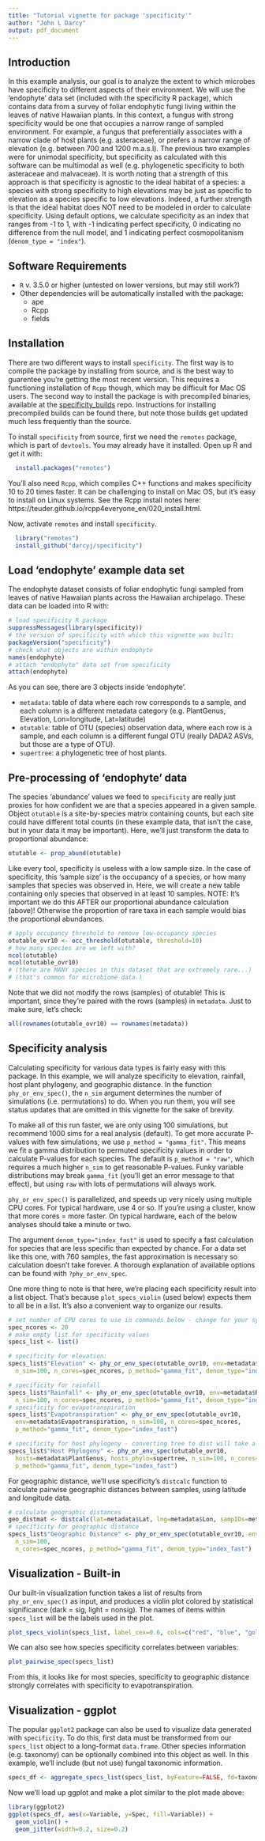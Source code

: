 ```yaml
---
title: "Tutorial vignette for package 'specificity'"
author: "John L Darcy"
output: pdf_document
---
```


## Introduction
In this example analysis, our goal is to analyze the extent to which microbes have specificity to different aspects of their environment. We will use the 'endophyte' data set (included with the specificity R package), which contains data from a survey of foliar endophytic fungi living within the leaves of native Hawaiian plants. In this context, a fungus with strong specificity would be one that occupies a narrow range of sampled environment. For example, a fungus that preferentially associates with a narrow clade of host plants (e.g. asteraceae), or prefers a narrow range of elevation (e.g. between 700 and 1200 m.a.s.l). The previous two examples were for unimodal specificity, but specificity as calculated with this software can be multimodal as well (e.g. phylogenetic specificity to both asteraceae and malvaceae). It is worth noting that a strength of this approach is that specificity is agnostic to the ideal habitat of a species: a species with strong specificity to high elevations may be just as specific to elevation as a species specific to low elevations. Indeed, a further strength is that the ideal habitat does NOT need to be modeled in order to calculate specificity. Using default options, we calculate specificity as an index that ranges from -1 to 1, with -1 indicating perfect specificity, 0 indicating no difference from the null model, and 1 indicating perfect cosmopolitanism (`denom_type = "index"`).

## Software Requirements
* `R` v. 3.5.0 or higher (untested on lower versions, but may still work?)
* Other dependencies will be automatically installed with the package:
    - ape
    - Rcpp
    - fields

## Installation
There are two different ways to install `specificity`. The first way is to compile the package by installing from source, and is the best way to guarentee you're getting the most recent version. This requires a functioning installation of `Rcpp` though, which may be difficult for Mac OS users. The second way to install the package is with precompiled binaries, available at the [specificity_builds](https://github.com/darcyj/specificity_builds) repo. Instructions for installing precompiled builds can be found there, but note those builds get updated much less frequently than the source.

To install `specificity` from source, first we need the `remotes` package, which is part of `devtools`. You may already have it installed. Open up R and get it with:
```r
  install.packages("remotes")
```

You'll also need `Rcpp`, which compiles C++ functions and makes specificity 10 to 20 times faster. It can be challenging to install on Mac OS, but it's easy to install on Linux systems. See the Rcpp install notes here: https://teuder.github.io/rcpp4everyone_en/020_install.html. 

Now, activate `remotes`  and install `specificity`.
```r
  library("remotes")
  install_github("darcyj/specificity")
```

## Load 'endophyte' example data set
The endophyte dataset consists of foliar endophytic fungi sampled from leaves of native Hawaiian plants across the Hawaiian archipelago. These data can be loaded into R with:
```r
# load specificity R package
suppressMessages(library(specificity))
# the version of specificity with which this vignette was built:
packageVersion("specificity")
# check what objects are within endophyte
names(endophyte)
# attach "endophyte" data set from specificity
attach(endophyte)
```
As you can see, there are 3 objects inside 'endophyte'. 

* `metadata`: table of data where each row corresponds to a sample, and each column is a different metadata category (e.g. PlantGenus, Elevation, Lon=longitude, Lat=latitude)
* `otutable`: table of OTU (species) observation data, where each row is a sample, and each column is a different fungal OTU (really DADA2 ASVs, but those are a type of OTU).
* `supertree`: a phylogenetic tree of host plants.

## Pre-processing of 'endophyte' data
The species 'abundance' values we feed to `specificity` are really just proxies for how confident we are that a species appeared in a given sample. Object `otutable` is a site-by-species matrix containing counts, but each site could have different total counts (in these example data, that isn't the case, but in your data it may be important). Here, we'll just transform the data to proportional abundance:
```r
otutable <- prop_abund(otutable)
```

Like every tool, specificity is useless with a low sample size. In the case of specificity, this 'sample size' is the occupancy of a species, or how many samples that species was observed in. Here, we will create a new table containing only species that observed in at least 10 samples. NOTE: It's important we do this AFTER our proportional abundance calculation (above)! Otherwise the proportion of rare taxa in each sample would bias the proportional abundances.
```r
# apply occupancy threshold to remove low-occupancy species
otutable_ovr10 <- occ_threshold(otutable, threshold=10)
# how many species are we left with?
ncol(otutable)
ncol(otutable_ovr10)
# (there are MANY species in this dataset that are extremely rare...)
# (that's common for microbiome data.)
```

Note that we did not modify the rows (samples) of otutable! This is important, since they're paired with the rows (samples) in `metadata`. Just to make sure, let's check:
```r
all(rownames(otutable_ovr10) == rownames(metadata))
```

## Specificity analysis
Calculating specificity for various data types is fairly easy with this package. In this example, we will analyze specificity to elevation, rainfall, host plant phylogeny, and geographic distance. In the function `phy_or_env_spec()`, the `n_sim` argument determines the number of simulations (i.e. permutations) to do. When you run them, you will see status updates that are omitted in this vignette for the sake of brevity. 

To make all of this run faster, we are only using 100 simulations, but recommend 1000 sims for a real analysis (default). To get more accurate P-values with few simulations, we use `p_method = "gamma_fit"`. This means we fit a gamma distribution to permuted specificity values in order to calculate P-values for each species. The default is `p_method = "raw"`, which requires a much higher `n_sim` to get reasonable P-values. Funky variable distributions may break `gamma_fit` (you'll get an error message to that effect), but using `raw` with lots of permutations will always work.

`phy_or_env_spec()` is parallelized, and speeds up very nicely using multiple CPU cores. For typical hardware, use 4 or so. If you're using a cluster, know that more cores = more faster. On typical hardware, each of the below analyses should take a minute or two.

The argument `denom_type="index_fast"` is used to specify a fast calculation for species that are less specific than expected by chance. For a data set like this one, with 760 samples, the fast approximation is necessary so calculation doesn't take forever. A thorough explanation of available options can be found with `?phy_or_env_spec`.

One more thing to note is that here, we're placing each specificity result into a list object. That's because `plot_specs_violin` (used below) expects them to all be in a list. It's also a convenient way to organize our results.

```r
# set number of CPU cores to use in commands below - change for your system.
spec_ncores <- 20
# make empty list for specificity values
specs_list <- list()

# specificity for elevation:
specs_list$"Elevation" <- phy_or_env_spec(otutable_ovr10, env=metadata$Elevation,
  n_sim=100, n_cores=spec_ncores, p_method="gamma_fit", denom_type="index_fast")

# specificity for rainfall
specs_list$"Rainfall" <- phy_or_env_spec(otutable_ovr10, env=metadata$Rainfall, 
  n_sim=100, n_cores=spec_ncores, p_method="gamma_fit", denom_type="index_fast")
# specificity for evapotranspiration
specs_list$"Evapotranspiration" <- phy_or_env_spec(otutable_ovr10,
  env=metadata$Evapotranspiration, n_sim=100, n_cores=spec_ncores,
  p_method="gamma_fit", denom_type="index_fast")

# specificity for host phylogeny - converting tree to dist will take a while!
specs_list$"Host Phylogeny" <- phy_or_env_spec(otutable_ovr10,
  hosts=metadata$PlantGenus, hosts_phylo=supertree, n_sim=100, n_cores=spec_ncores,
  p_method="gamma_fit", denom_type="index_fast")
```

For geographic distance, we'll use specificity's `distcalc` function to calculate pairwise geographic distances between samples, using latitude and longitude data.  
```r
# calculate geographic distances
geo_distmat <- distcalc(lat=metadata$Lat, lng=metadata$Lon, sampIDs=metadata$SampleID)
# specificity for geographic distance
specs_list$"Geographic Distance" <- phy_or_env_spec(otutable_ovr10, env=geo_distmat,
  n_sim=100, 
  n_cores=spec_ncores, p_method="gamma_fit", denom_type="index_fast")
```

## Visualization - Built-in
Our built-in visualization function takes a list of results from `phy_or_env_spec()` as input, and produces a violin plot colored by statistical significance (dark = sig, light = nonsig). The names of items within `specs_list` will be the labels used in the plot. 
```r
plot_specs_violin(specs_list, label_cex=0.6, cols=c("red", "blue", "gold", "green", "black"))
```

We can also see how species specificity correlates between variables:
```r
plot_pairwise_spec(specs_list)
```
From this, it looks like for most species, specificity to geographic distance strongly correlates with specificity to evapotranspiration. 

## Visualization - ggplot
The popular `ggplot2` package can also be used to visualize data generated with `specificity`. To do this, first data must be transformed from our `specs_list` object to a long-format `data.frame`. Other species information (e.g. taxonomy) can be optionally combined into this object as well. In this example, we'll include (but not use) fungal taxonomic information. 
```r
specs_df <- aggregate_specs_list(specs_list, byFeature=FALSE, fd=taxonomy, fd_id=1)
```
Now we'll load up ggplot and make a plot similar to the plot made above:
```r
library(ggplot2)
ggplot(specs_df, aes(x=Variable, y=Spec, fill=Variable)) + 
  geom_violin() + 
  geom_jitter(width=0.2, size=0.2)
```